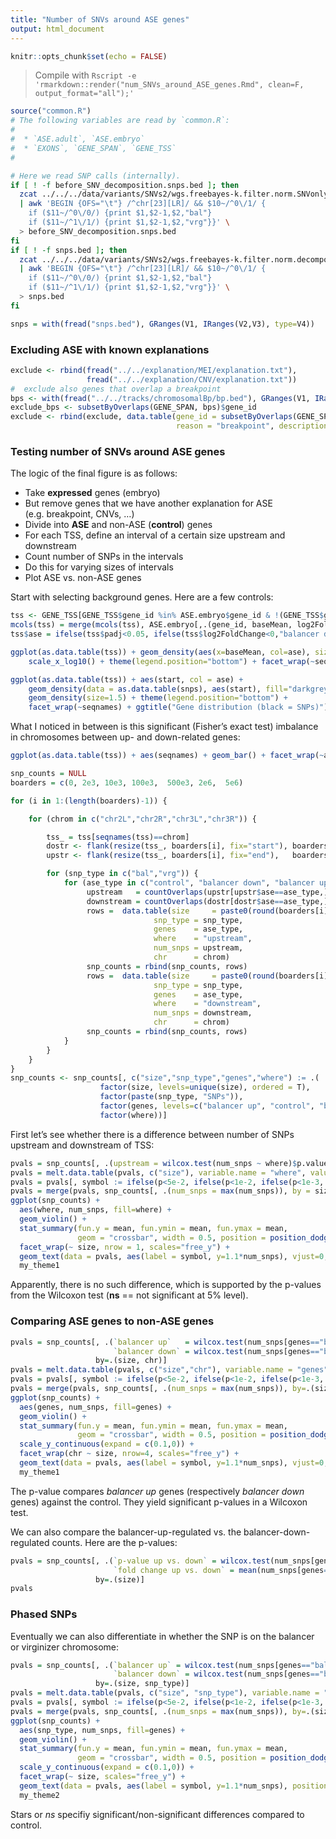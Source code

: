 ```yaml
---
title: "Number of SNVs around ASE genes"
output: html_document
---
```

```r
knitr::opts_chunk$set(echo = FALSE)
```

> Compile with `Rscript -e 'rmarkdown::render("num_SNVs_around_ASE_genes.Rmd", clean=F, output_format="all");'`

```r
source("common.R")
# The following variables are read by `common.R`:
#
#  * `ASE.adult`, `ASE.embryo`
#  * `EXONS`, `GENE_SPAN`, `GENE_TSS`
#
```

```bash
# Here we read SNP calls (internally).
if [ ! -f before_SNV_decomposition.snps.bed ]; then
  zcat ../../../data/variants/SNVs2/wgs.freebayes-k.filter.norm.SNVonly.vcf.gz \
  | awk 'BEGIN {OFS="\t"} /^chr[23][LR]/ && $10~/^0\/1/ {
    if ($11~/^0\/0/) {print $1,$2-1,$2,"bal"} 
    if ($11~/^1\/1/) {print $1,$2-1,$2,"vrg"}}' \
  > before_SNV_decomposition.snps.bed
fi
if [ ! -f snps.bed ]; then
  zcat ../../../data/variants/SNVs2/wgs.freebayes-k.filter.norm.decomposed.onlySNPs.vcf.gz \
  | awk 'BEGIN {OFS="\t"} /^chr[23][LR]/ && $10~/^0\/1/ {
    if ($11~/^0\/0/) {print $1,$2-1,$2,"bal"} 
    if ($11~/^1\/1/) {print $1,$2-1,$2,"vrg"}}' \
  > snps.bed
fi
```

```r
snps = with(fread("snps.bed"), GRanges(V1, IRanges(V2,V3), type=V4))
```

### Excluding ASE with known explanations

```r
exclude <- rbind(fread("../../explanation/MEI/explanation.txt"),
                 fread("../../explanation/CNV/explanation.txt"))
#  exclude also genes that overlap a breakpoint
bps <- with(fread("../../tracks/chromosomalBp/bp.bed"), GRanges(V1, IRanges(V2,V3)))
exclude_bps <- subsetByOverlaps(GENE_SPAN, bps)$gene_id
exclude <- rbind(exclude, data.table(gene_id = subsetByOverlaps(GENE_SPAN, bps)$gene_id,
                                     reason = "breakpoint", description = NA))
```

### Testing number of SNVs around ASE genes

The logic of the final figure is as follows:

  * Take **expressed** genes (embryo)
  * But remove genes that we have another explanation for ASE (e.g. breakpoint, CNVs, ...)
  * Divide into **ASE** and non-ASE (**control**) genes
  * For each TSS, define an interval of a certain size upstream and downstream
  * Count number of SNPs in the intervals
  * Do this for varying sizes of intervals
  * Plot ASE vs. non-ASE genes

Start with selecting background genes. Here are a few controls:

```r
tss <- GENE_TSS[GENE_TSS$gene_id %in% ASE.embryo$gene_id & !(GENE_TSS$gene_id %in% exclude$gene_id),]
mcols(tss) = merge(mcols(tss), ASE.embryo[,.(gene_id, baseMean, log2FoldChange, padj)], by="gene_id")
tss$ase = ifelse(tss$padj<0.05, ifelse(tss$log2FoldChange<0,"balancer down","balancer up"), "control")
```

```r
ggplot(as.data.table(tss)) + geom_density(aes(x=baseMean, col=ase), size=1.5) +
    scale_x_log10() + theme(legend.position="bottom") + facet_wrap(~seqnames)
```

```r
ggplot(as.data.table(tss)) + aes(start, col = ase) +
    geom_density(data = as.data.table(snps), aes(start), fill="darkgrey", inherit.aes = F) +
    geom_density(size=1.5) + theme(legend.position="bottom") +
    facet_wrap(~seqnames) + ggtitle("Gene distribution (black = SNPs)")
```

What I noticed in between is this significant (Fisher's exact test) imbalance in chromosomes between up- and down-related genes:

```r
ggplot(as.data.table(tss)) + aes(seqnames) + geom_bar() + facet_wrap(~ase, scales = "free")
```

```r
snp_counts = NULL
boarders = c(0, 2e3, 10e3, 100e3,  500e3, 2e6,  5e6)

for (i in 1:(length(boarders)-1)) {

    for (chrom in c("chr2L","chr2R","chr3L","chr3R")) {

        tss_ = tss[seqnames(tss)==chrom]
        dostr <- flank(resize(tss_, boarders[i], fix="start"), boarders[i+1] - boarders[i], start=F, both=F)
        upstr <- flank(resize(tss_, boarders[i], fix="end"),   boarders[i+1] - boarders[i], start=T, both=F)

        for (snp_type in c("bal","vrg")) {
            for (ase_type in c("control", "balancer down", "balancer up")) {
                 upstream   = countOverlaps(upstr[upstr$ase==ase_type,], snps[snps$type == snp_type & seqnames(snps) == chrom,])
                 downstream = countOverlaps(dostr[dostr$ase==ase_type,], snps[snps$type == snp_type & seqnames(snps) == chrom,])
                 rows =  data.table(size     = paste0(round(boarders[i]/1000,0), "kb-", round(boarders[i+1]/1000,0), "kb"),
                                snp_type = snp_type,
                                genes    = ase_type,
                                where    = "upstream",
                                num_snps = upstream,
                                chr      = chrom)
                 snp_counts = rbind(snp_counts, rows)
                 rows =  data.table(size     = paste0(round(boarders[i]/1000,0), "kb-", round(boarders[i+1]/1000,0), "kb"),
                                snp_type = snp_type,
                                genes    = ase_type,
                                where    = "downstream",
                                num_snps = downstream,
                                chr      = chrom)
                 snp_counts = rbind(snp_counts, rows)
            }
        }
    }
}
snp_counts <- snp_counts[, c("size","snp_type","genes","where") := .(
                    factor(size, levels=unique(size), ordered = T),
                    factor(paste(snp_type, "SNPs")), 
                    factor(genes, levels=c("balancer up", "control", "balancer down"), ordered = T), 
                    factor(where))]
```

First let's see whether there is a difference between number of SNPs upstream and downstream of TSS:

```r
pvals = snp_counts[, .(upstream = wilcox.test(num_snps ~ where)$p.value), by = size]
pvals = melt.data.table(pvals, c("size"), variable.name = "where", value.name = "p")
pvals = pvals[, symbol := ifelse(p<5e-2, ifelse(p<1e-2, ifelse(p<1e-3, "***", "**"), "*"), "ns") ]
pvals = merge(pvals, snp_counts[, .(num_snps = max(num_snps)), by = size], by = c("size"))
ggplot(snp_counts) + 
  aes(where, num_snps, fill=where) +
  geom_violin() + 
  stat_summary(fun.y = mean, fun.ymin = mean, fun.ymax = mean,
               geom = "crossbar", width = 0.5, position = position_dodge(width=1)) +
  facet_wrap(~ size, nrow = 1, scales="free_y") +
  geom_text(data = pvals, aes(label = symbol, y=1.1*num_snps), vjust=0, size=4) +
  my_theme1
```

Apparently, there is no such difference, which is supported by the p-values from the Wilcoxon test (**ns** == not significant at 5% level).

### Comparing ASE genes to non-ASE genes

```r
pvals = snp_counts[, .(`balancer up`   = wilcox.test(num_snps[genes=="balancer up"], num_snps[genes=="control"])$p.value,
                       `balancer down` = wilcox.test(num_snps[genes=="balancer down"], num_snps[genes=="control"])$p.value),
                   by=.(size, chr)]
pvals = melt.data.table(pvals, c("size","chr"), variable.name = "genes", value.name = "p")
pvals = pvals[, symbol := ifelse(p<5e-2, ifelse(p<1e-2, ifelse(p<1e-3, "***", "**"), "*"), "ns") ]
pvals = merge(pvals, snp_counts[, .(num_snps = max(num_snps)), by=.(size, chr)], by = c("size","chr"))
ggplot(snp_counts) + 
  aes(genes, num_snps, fill=genes) + 
  geom_violin() + 
  stat_summary(fun.y = mean, fun.ymin = mean, fun.ymax = mean,
               geom = "crossbar", width = 0.5, position = position_dodge(width=1)) +
  scale_y_continuous(expand = c(0.1,0)) +
  facet_wrap(chr ~ size, nrow=4, scales="free_y") +
  geom_text(data = pvals, aes(label = symbol, y=1.1*num_snps), vjust=0, size=4) +
  my_theme1
```

The p-value compares *balancer up* genes (respectively *balancer down* genes) against the control. They yield significant p-values in a Wilcoxon test.

We can also compare the balancer-up-regulated vs. the balancer-down-regulated counts. Here are the p-values:

```r
pvals = snp_counts[, .(`p-value up vs. down` = wilcox.test(num_snps[genes=="balancer up"], num_snps[genes=="balancer down"])$p.value,
                       `fold change up vs. down` = mean(num_snps[genes=="balancer up"]) / mean(num_snps[genes=="balancer down"])),
                   by=.(size)]
pvals
```

### Phased SNPs

Eventually we can also differentiate in whether the SNP is on the balancer or virginizer chromosome:

```r
pvals = snp_counts[, .(`balancer up` = wilcox.test(num_snps[genes=="balancer up"], num_snps[genes=="control"])$p.value,
                       `balancer down` = wilcox.test(num_snps[genes=="balancer down"], num_snps[genes=="control"])$p.value),
                   by=.(size, snp_type)]
pvals = melt.data.table(pvals, c("size", "snp_type"), variable.name = "genes", value.name = "p")
pvals = pvals[, symbol := ifelse(p<5e-2, ifelse(p<1e-2, ifelse(p<1e-3, "***", "**"), "*"), "ns") ]
pvals = merge(pvals, snp_counts[, .(num_snps = max(num_snps)), by=.(size)], by = c("size"))
ggplot(snp_counts) + 
  aes(snp_type, num_snps, fill=genes) + 
  geom_violin() + 
  stat_summary(fun.y = mean, fun.ymin = mean, fun.ymax = mean,
               geom = "crossbar", width = 0.5, position = position_dodge(width=1)) +
  scale_y_continuous(expand = c(0.1,0)) +
  facet_wrap(~ size, scales="free_y") +
  geom_text(data = pvals, aes(label = symbol, y=1.1*num_snps), position = position_dodge(width = 1), vjust=0, size=4) +
  my_theme2
```


Stars or *ns* specifiy significant/non-significant differences compared to control.

